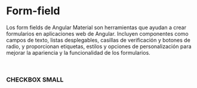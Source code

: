 
<Meta title="Angular Material/Form-field" />

# Form-field

Los form fields de Angular Material son herramientas que ayudan a crear formularios en aplicaciones web de Angular. Incluyen componentes como campos de texto, listas desplegables, casillas de verificación y botones de radio, y proporcionan etiquetas, estilos y opciones de personalización para mejorar la apariencia y la funcionalidad de los formularios.

<br />

### CHECKBOX SMALL

<Canvas of={FormFieldStories.fill} />

<Canvas of={FormFieldStories.outline} />

<Canvas of={FormFieldStories.standard} />
